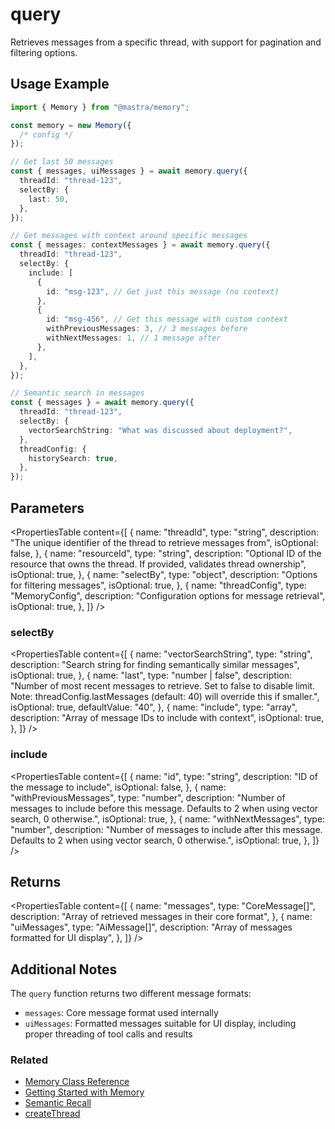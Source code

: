 # query

Retrieves messages from a specific thread, with support for pagination and filtering options.

## Usage Example

```typescript
import { Memory } from "@mastra/memory";

const memory = new Memory({
  /* config */
});

// Get last 50 messages
const { messages, uiMessages } = await memory.query({
  threadId: "thread-123",
  selectBy: {
    last: 50,
  },
});

// Get messages with context around specific messages
const { messages: contextMessages } = await memory.query({
  threadId: "thread-123",
  selectBy: {
    include: [
      {
        id: "msg-123", // Get just this message (no context)
      },
      {
        id: "msg-456", // Get this message with custom context
        withPreviousMessages: 3, // 3 messages before
        withNextMessages: 1, // 1 message after
      },
    ],
  },
});

// Semantic search in messages
const { messages } = await memory.query({
  threadId: "thread-123",
  selectBy: {
    vectorSearchString: "What was discussed about deployment?",
  },
  threadConfig: {
    historySearch: true,
  },
});
```

## Parameters

<PropertiesTable
  content={[
    {
      name: "threadId",
      type: "string",
      description:
        "The unique identifier of the thread to retrieve messages from",
      isOptional: false,
    },
    {
      name: "resourceId",
      type: "string",
      description:
        "Optional ID of the resource that owns the thread. If provided, validates thread ownership",
      isOptional: true,
    },
    {
      name: "selectBy",
      type: "object",
      description: "Options for filtering messages",
      isOptional: true,
    },
    {
      name: "threadConfig",
      type: "MemoryConfig",
      description: "Configuration options for message retrieval",
      isOptional: true,
    },
  ]}
/>

### selectBy

<PropertiesTable
  content={[
    {
      name: "vectorSearchString",
      type: "string",
      description: "Search string for finding semantically similar messages",
      isOptional: true,
    },
    {
      name: "last",
      type: "number | false",
      description:
        "Number of most recent messages to retrieve. Set to false to disable limit. Note: threadConfig.lastMessages (default: 40) will override this if smaller.",
      isOptional: true,
      defaultValue: "40",
    },
    {
      name: "include",
      type: "array",
      description: "Array of message IDs to include with context",
      isOptional: true,
    },
  ]}
/>

### include

<PropertiesTable
  content={[
    {
      name: "id",
      type: "string",
      description: "ID of the message to include",
      isOptional: false,
    },
    {
      name: "withPreviousMessages",
      type: "number",
      description:
        "Number of messages to include before this message. Defaults to 2 when using vector search, 0 otherwise.",
      isOptional: true,
    },
    {
      name: "withNextMessages",
      type: "number",
      description:
        "Number of messages to include after this message. Defaults to 2 when using vector search, 0 otherwise.",
      isOptional: true,
    },
  ]}
/>

## Returns

<PropertiesTable
  content={[
    {
      name: "messages",
      type: "CoreMessage[]",
      description: "Array of retrieved messages in their core format",
    },
    {
      name: "uiMessages",
      type: "AiMessage[]",
      description: "Array of messages formatted for UI display",
    },
  ]}
/>

## Additional Notes

The `query` function returns two different message formats:

- `messages`: Core message format used internally
- `uiMessages`: Formatted messages suitable for UI display, including proper threading of tool calls and results

### Related

- [Memory Class Reference](/docs/reference/memory/Memory.mdx)
- [Getting Started with Memory](/docs/memory/getting-started.mdx)
- [Semantic Recall](/docs/memory/semantic-recall.mdx)
- [createThread](/docs/reference/memory/createThread.mdx)